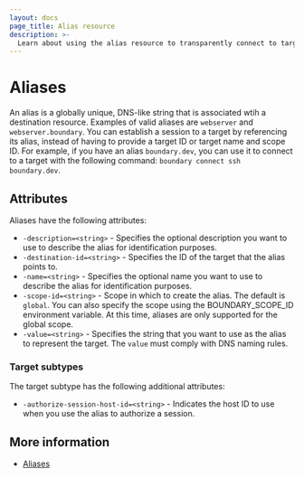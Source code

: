 ```yaml
---
layout: docs
page_title: Alias resource
description: >-
  Learn about using the alias resource to transparently connect to targets without having to provide the target ID or target name and scope ID.
---
```


# Aliases

An alias is a globally unique, DNS-like string that is associated wtih a destination resource.
Examples of valid aliases are `webserver` and `webserver.boundary`.
You can establish a session to a target by referencing its alias, instead of having to provide a target ID or target name and scope ID.
For example, if you have an alias `boundary.dev`, you can use it to connect to a target with the following command: `boundary connect ssh boundary.dev`.

## Attributes

Aliases have the following attributes:

   - `-description=<string>` - Specifies the optional description you want to use to describe the alias for identification purposes.
   - `-destination-id=<string>` - Specifies the ID of the target that the alias points to.
   - `-name=<string>` - Specifies the optional name you want to use to describe the alias for identification purposes.
   - `-scope-id=<string>` - Scope in which to create the alias. The default is `global`.
   You can also specify the scope using the BOUNDARY_SCOPE_ID environment variable.
   At this time, aliases are only supported for the global scope.
   - `-value=<string>` - Specifies the string that you want to use as the alias to represent the target.
   The `value` must comply with DNS naming rules.

### Target subtypes

The target subtype has the following additional attributes:

 - `-authorize-session-host-id=<string>` - Indicates the host ID to use when you use the alias to authorize a session.

 ## More information

 - [Aliases](/boundary/docs/concepts/aliases)